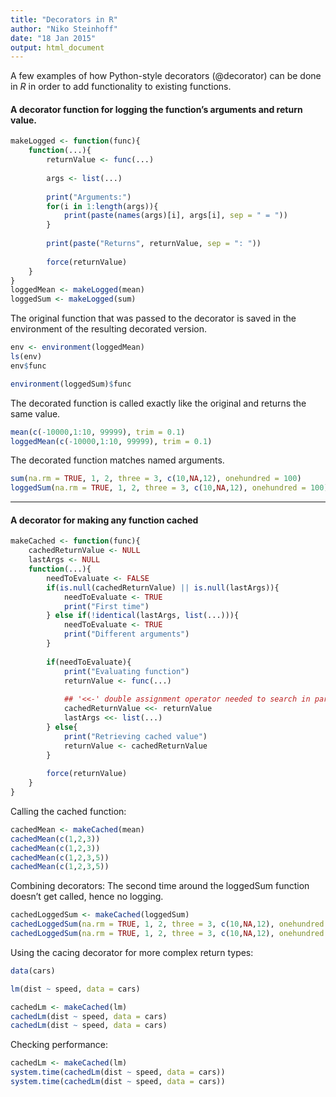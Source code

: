 ```yaml
---
title: "Decorators in R"
author: "Niko Steinhoff"
date: "18 Jan 2015"
output: html_document
---
```


A few examples of how Python-style decorators (@decorator) can be done in *R* in order to add functionality to existing functions.

#### A decorator function for logging the function's arguments and return value.
```r
makeLogged <- function(func){
    function(...){
        returnValue <- func(...)
        
        args <- list(...)
        
        print("Arguments:")
        for(i in 1:length(args)){
            print(paste(names(args)[i], args[i], sep = " = "))
        }
        
        print(paste("Returns", returnValue, sep = ": "))
        
        force(returnValue)
    }   
}
loggedMean <- makeLogged(mean)
loggedSum <- makeLogged(sum)
```

The original function that was passed to the decorator is saved in the environment of the resulting decorated version.
```r
env <- environment(loggedMean)
ls(env)
env$func

environment(loggedSum)$func
```

The decorated function is called exactly like the original and returns the same value.
```r
mean(c(-10000,1:10, 99999), trim = 0.1)
loggedMean(c(-10000,1:10, 99999), trim = 0.1)
```

The decorated function matches named arguments.
```r
sum(na.rm = TRUE, 1, 2, three = 3, c(10,NA,12), onehundred = 100)
loggedSum(na.rm = TRUE, 1, 2, three = 3, c(10,NA,12), onehundred = 100)
```
___

#### A decorator for making any function cached
```r
makeCached <- function(func){
    cachedReturnValue <- NULL
    lastArgs <- NULL
    function(...){
        needToEvaluate <- FALSE
        if(is.null(cachedReturnValue) || is.null(lastArgs)){
            needToEvaluate <- TRUE
            print("First time")
        } else if(!identical(lastArgs, list(...))){
            needToEvaluate <- TRUE
            print("Different arguments")
        }
        
        if(needToEvaluate){
            print("Evaluating function")
            returnValue <- func(...)
                 
            ## '<<-' double assignment operator needed to search in parent environment
            cachedReturnValue <<- returnValue
            lastArgs <<- list(...)
        } else{
            print("Retrieving cached value")
            returnValue <- cachedReturnValue
        }
   
        force(returnValue)
    }
}
```

Calling the cached function:
```r
cachedMean <- makeCached(mean)
cachedMean(c(1,2,3))
cachedMean(c(1,2,3))
cachedMean(c(1,2,3,5))
cachedMean(c(1,2,3,5))
```

Combining decorators: 
The second time around the loggedSum function doesn't get called, hence no logging.
```r
cachedLoggedSum <- makeCached(loggedSum)
cachedLoggedSum(na.rm = TRUE, 1, 2, three = 3, c(10,NA,12), onehundred = 100)
cachedLoggedSum(na.rm = TRUE, 1, 2, three = 3, c(10,NA,12), onehundred = 100)
```

Using the cacing decorator for more complex return types:
```r
data(cars)

lm(dist ~ speed, data = cars)

cachedLm <- makeCached(lm)
cachedLm(dist ~ speed, data = cars)
cachedLm(dist ~ speed, data = cars)
```

Checking performance:
```r
cachedLm <- makeCached(lm)
system.time(cachedLm(dist ~ speed, data = cars))
system.time(cachedLm(dist ~ speed, data = cars))
```



